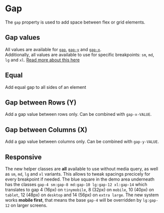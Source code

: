 

# Gap

The `gap` property is used to add space between flex or grid elements.

## Gap values

All values are available for <a href="#equal">`gap`</a>, <a href="#gap-between-rows-y">`gap-y`</a> and <a href="#gap-between-columns-x">`gap-x`</a>.<br /> Additionally, all values are available to use for specific breakpoints: `sm`, `md`, `lg` and `xl`. <a href="#responsive">Read more about this here</a>

<Story id="css-utilities-gap--gap-table" />

## Equal

Add equal gap to all sides of an element

<Story id="css-utilities-gap--gap" />

## Gap between Rows (Y)

Add a gap value between rows only. Can be combined with `gap-x-VALUE`.

<Story id="css-utilities-gap--gap-y" />

## Gap between Columns (X)

Add a gap value between columns only. Can be combined with `gap-y-VALUE`.

<Story id="css-utilities-gap--gap-x" />

## Responsive

The new helper classes are **all** available to use without media query, as well as `sm`, `md`, `lg` and `xl` variants. This allows to tweak spacings precicely for every breakpoint if needed. The blue square in the demo area underneath has the classes `gap-4 sm:gap-8 md:gap-10 lg:gap-12 xl:gap-14` which translates to gap 4 (16px) on `tinymobile`, 8 (32px) on `mobile`, 10 (40px) on `tablet`, 12 (48px) on `desktop` and 14 (56px) on `extra large`. The new system works **mobile first**, that means the base `gap-4` will be overridden by `lg:gap-12` on larger screens.

<Resizeme />
<div className="border p-4 rounded bg-weak mb-4" style={{ width: '320px', resize: 'horizontal', overflow: 'auto' }}>
    <Story id="css-utilities-gap--responsive" />
</div>

<div class="hidden">
    <Primary />
</div>
